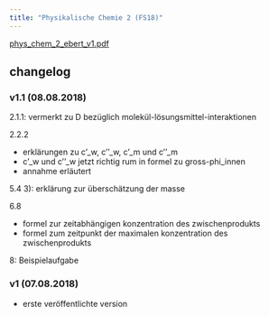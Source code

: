 ```yaml
---
title: "Physikalische Chemie 2 (FS18)"
---
```


[phys_chem_2_ebert_v1.pdf](/files/lecture_notes/phys_chem_2_ebert_v1.pdf){.external target="_blank"}

## changelog

### v1.1 (08.08.2018)

2.1.1: vermerkt zu D bezüglich molekül-lösungsmittel-interaktionen

2.2.2

- erklärungen zu c'_w, c''_w, c'_m und c''_m
- c'_w und c''_w jetzt richtig rum in formel zu gross-phi_innen
- annahme erläutert

5.4 3): erklärung zur überschätzung der masse

6.8

- formel zur zeitabhängigen konzentration des zwischenprodukts
- formel zum zeitpunkt der maximalen konzentration des zwischenprodukts

8: Beispielaufgabe

### v1 (07.08.2018)

- erste veröffentlichte version
